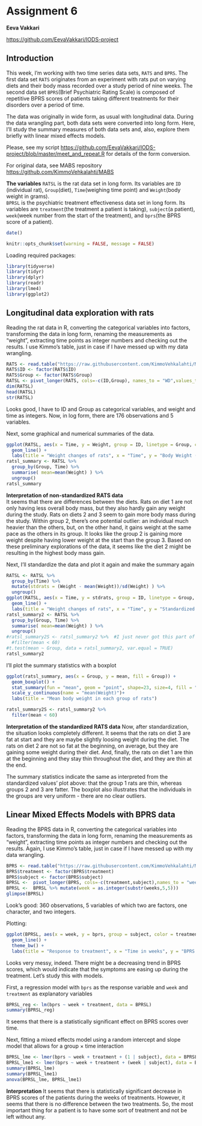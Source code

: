 # Assignment 6

**Eeva Vakkari**

<https://github.com/EevaVakkari/IODS-project>

## Introduction
This week, I'm working with two time series data sets, `RATS` and `BPRS`. The first data set `RATS` originates from an experiment with rats put on varying diets and their body mass recorded over a study period of nine weeks. The second data set `BPRS`(Brief Psychiatric Rating Scale) is composed of repetitive BPRS scores of patients taking different treatments for their disorders over a period of time.  

The data was originally in wide form, as usual with longitudinal data. During the data wrangling part, both data sets were converted into long form. Here, I'll study the summary measures of both data sets and, also, explore them briefly with linear mixed effects models.

Please, see my script <https://github.com/EevaVakkari/IODS-project/blob/master/meet_and_repeat.R> for details of the form conversion.

For original data, see MABS repository <https://github.com/KimmoVehkalahti/MABS>

**The variables**
`RATSL` is the rat data set in long form. Its variables are `ID` (individual rat), `Group`(diet), `Time`(weighing time point) and `Weight`(body weight in grams).  
`BPRSL` is the psychiatric treatment effectiveness data set in long form. Its variables are `treatment`(the treatment a patient is taking), `subject`(a patient), `week`(week number from the start of the treatment), and `bprs`(the BPRS score of a patient).


```{r}
date()
```
```{r setup, include=FALSE} 
knitr::opts_chunk$set(warning = FALSE, message = FALSE) 
```

Loading required packages:
```{r}
library(tidyverse)
library(tidyr)
library(dplyr)
library(readr)
library(lme4)
library(ggplot2)
```
  
## Longitudinal data exploration with rats 

Reading the rat data in R, converting the categorical variables into factors, transforming the data in long form, renaming the measurements as "weight", extracting time points as integer numbers and checking out the results. I use Kimmo's table, just in case if I have messed up with my data wrangling.
```{r}
RATS <- read.table("https://raw.githubusercontent.com/KimmoVehkalahti/MABS/master/Examples/data/rats.txt", header = TRUE, sep = '\t')
RATS$ID <- factor(RATS$ID)
RATS$Group <- factor(RATS$Group)
RATSL <- pivot_longer(RATS, cols=-c(ID,Group), names_to = "WD",values_to = "Weight")  %>%  mutate(Time = as.integer(substr(WD,3,4))) %>% arrange(Time)
dim(RATSL)
head(RATSL)
str(RATSL)
```
  
Looks good, I have to ID and Group as categorical variables, and weight and time as integers. Now, in log form, there are 176 observations and 5 variables.
  

Next, some graphical and numerical summaries of the data. 
```{r}
ggplot(RATSL, aes(x = Time, y = Weight, group = ID, linetype = Group, color = Group)) +
  geom_line() +
  labs(title = "Weight changes of rats", x = "Time", y = "Body Weight (g)")
ratsl_summary <- RATSL %>%
  group_by(Group, Time) %>%
  summarise( mean=mean(Weight) ) %>%
  ungroup()
ratsl_summary
```

  
**Interpretation of non-standardized RATS data**  
It seems that there are differences between the diets. Rats on diet 1 are not only having less overall body mass, but they also hardly gain any weight during the study. Rats on diets 2 and 3 seem to gain more body mass during the study. Within group 2, there's one potential outlier: an individual much heavier than the others, but, on the other hand, it gains weight at the same pace as the others in its group. It looks like the group 2 is gaining more weight despite having lower weight at the start than the group 3. Based on these preliminary explorations of the data, it seems like the diet 2 might be resulting in the highest body mass gain.

Next, I'll standardize the data and plot it again and make the summary again
```{r}
RATSL <- RATSL %>%
  group_by(Time) %>%
  mutate(stdrats = (Weight - mean(Weight))/sd(Weight) ) %>%
  ungroup()
ggplot(RATSL, aes(x = Time, y = stdrats, group = ID, linetype = Group, color = Group)) +
  geom_line() +
  labs(title = "Weight changes of rats", x = "Time", y = "Standardized body weight change")
ratsl_summary2 <- RATSL %>%
  group_by(Group, Time) %>%
  summarise( mean=mean(Weight) ) %>%
  ungroup()
#ratsl_summary2S <- ratsl_summary2 %>%  #I just never got this part of my code working, I ran out of time.
  #filter(mean < 60)
#t.test(mean ~ Group, data = ratsl_summary2, var.equal = TRUE)
ratsl_summary2
```
  
I'll plot the summary statistics with a boxplot
```{r}
ggplot(ratsl_summary, aes(x = Group, y = mean, fill = Group)) +
  geom_boxplot() +
  stat_summary(fun = "mean", geom = "point", shape=23, size=4, fill = "white") +
  scale_y_continuous(name = "mean(Weight)")+
  labs(title = "Mean body weight in each group of rats")
```
  
```{r}
ratsl_summary2S <- ratsl_summary2 %>%
  filter(mean < 60)
```


**Interpretation of the standardized RATS data**
Now, after standardization, the situation looks completely different. It seems that the rats on diet 3 are fat at start and they are maybe slightly loosing weight during the diet. The rats on diet 2 are not so fat at the beginning, on average, but they are gaining some weight during their diet. And, finally, the rats on diet 1 are thin at the beginning and they stay thin throughout the diet, and they are thin at the end.

The summary statistics indicate the same as interpreted from the standardized values' plot above: that the group 1 rats are thin, whereas groups 2 and 3 are fatter. The boxplot also illustrates that the individuals in the groups are very uniform - there are no clear outliers.
  
## Linear Mixed Effects Models with BPRS data  

Reading the BPRS data in R, converting the categorical variables into factors, transforming the data in long form, renaming the measurements as "weight", extracting time points as integer numbers and checking out the results. Again, I use Kimmo's table, just in case if I have messed up with my data wrangling.
```{r}
BPRS <- read.table("https://raw.githubusercontent.com/KimmoVehkalahti/MABS/master/Examples/data/BPRS.txt", sep  =" ", header = T)
BPRS$treatment <- factor(BPRS$treatment)
BPRS$subject <- factor(BPRS$subject)
BPRSL <-  pivot_longer(BPRS, cols=-c(treatment,subject),names_to = "weeks",values_to = "bprs") %>% arrange(weeks)
BPRSL <-  BPRSL %>% mutate(week = as.integer(substr(weeks,5,5)))
glimpse(BPRSL)
```
  
Look's good: 360 observations, 5 variables of which two are factors, one character, and two integers.

Plotting:
```{r}
ggplot(BPRSL, aes(x = week, y = bprs, group = subject, color = treatment)) +
  geom_line() +
  theme_bw() +
  labs(title = "Response to treatment", x = "Time in weeks", y = "BPRS Score")
```
  
Looks very messy, indeed. There might be a decreasing trend in BPRS scores, which would indicate that the symptoms are easing up during the treatment. Let's study this with models.

First, a regression model with `bprs` as the response variable and `week` and `treatment` as explanatory variables
```{r}
BPRSL_reg <- lm(bprs ~ week + treatment, data = BPRSL)
summary(BPRSL_reg)
```
  
It seems that there is a statistically significant effect on BPRS scores over time. 

Next, fitting a mixed effects model using a random intercept and slope model that allows for a group × time interaction
```{r}
BPRSL_lme <- lmer(bprs ~ week + treatment + (1 | subject), data = BPRSL, REML = FALSE) #random intercept model
BPRSL_lme1 <- lmer(bprs ~ week + treatment + (week | subject), data = BPRSL, REML = FALSE) #random intercept and random slope model
summary(BPRSL_lme)
summary(BPRSL_lme1)
anova(BPRSL_lme, BPRSL_lme1)
```
  
**Interpretation**
It seems that there is statistically significant decrease in BPRS scores of the patients during the weeks of treatments. However, it seems that there is no difference between the two treatments. So, the most important thing for a patient is to have some sort of treatment and not be left without any.